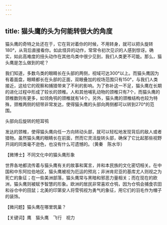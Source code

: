 ```yaml
---
---
---
```

title: 猫头鹰的头为何能转很大的角度
---




猫头鹰的奇特之处还在于，它在背对着你的时候，不用转身，就可以把头旋转180°，从背后直接看你。如此怪异的动作，常常令初次见识的人感到惊讶。确实，如此高难度的扭头动作在其他鸟类中很少见到，我们人类更不可能。那么，猫头鹰是怎么做到的呢？

我们知道，多数鸟类的眼睛长在头部的两侧，视域可达300°以上。而猫头鹰因为有着面盘，眼睛都长在头部的正面，双眼叠加的视场范围只有150°，与我们人类接近，这给它的观察和捕猎带来了不利的影响。为了弥补这一不足，猫头鹰在长期的进化过程中形成了较长的颈椎。人和其他哺乳动物的颈椎只有7个，而猫头鹰的颈椎数则有更多，如领角鸮的颈椎就有14个。另外，猫头鹰的颈椎结构也较为特殊，颈椎两侧的韧带非常发达，使得猫头鹰的头部向两侧都可以转到270°的范围。

头部向后旋转的短耳鸮



发达的颈椎，使得猫头鹰向任一方向转动头部，就可以轻松地发现背后的敌人或者猎物。虽然猫头鹰的眼睛长在前面，然而它灵活旋转头部，确保了它比起那些视野开阔的同类毫不逊色，也没有什么可遗憾的。（黄秦　陈水华）





【微博士】不同文化中的猫头鹰形象

世界各地都流传着与猫头鹰有关的故事和寓言，并和本民族的文化密切相关。在中国和中东阿拉伯地区，猫头鹰被视为厄运的预兆；非洲肯尼亚的基库尤人则视之为死亡的象征；在一些美洲部落，猫头鹰常与黑暗和邪恶力量相关；而在现在的欧洲，猫头鹰则被赋予智慧的形象。欧洲的居民非常喜欢仓鸮，因为仓鸮会捕食农田和谷仓中的田鼠；北美的印第安人将雪鸮视为勇气的象征，用它们的羽毛作为帽子的装饰。

【微问题】猫头鹰在哪里筑巢？

【关键词】鹰　猫头鹰　飞行　视力